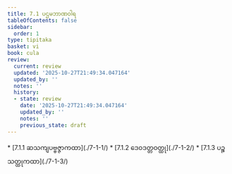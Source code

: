 ```yaml
---
title: 7.1 ပဌမဘာဏဝါရ
tableOfContents: false
sidebar:
  order: 1
type: tipitaka
basket: vi
book: cula
review:
  current: review
  updated: '2025-10-27T21:49:34.047164'
  updated_by: ''
  notes: ''
  history:
  - state: review
    date: '2025-10-27T21:49:34.047164'
    updated_by: ''
    notes: ''
    previous_state: draft
---
```



<ReviewStatus review={frontmatter.review} showDetails={true} />

<HypothesisAnnotation frontmatter={frontmatter} />

<DynamicBreadcrumb />



<TableOfContents book="cula" section="7.1">
* [7.1.1 ဆသကျပဗ္ဗဇ္ဇာကထာ](./7-1-1/)
* [7.1.2 ဒေဝဒတ္တဝတ္ထု](./7-1-2/)
* [7.1.3 ပဉ္စသတ္ထုကထာ](./7-1-3/)
</TableOfContents>